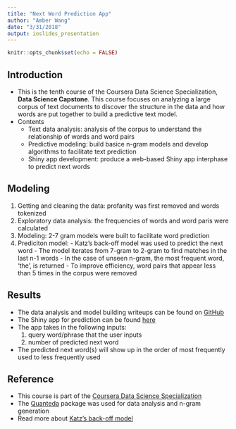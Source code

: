 ```yaml
---
title: "Next Word Prediction App"
author: "Amber Wang"
date: "3/31/2018"
output: ioslides_presentation
---
```


```r
knitr::opts_chunk$set(echo = FALSE)
```

## Introduction
  - This is the tenth course of the Coursera Data Science Specialization, **Data Science Capstone**. This course focuses on analyzing a large corpus of text documents to discover the structure in the data and how words are put together to build a predictive text model.
  - Contents
    - Text data analysis: analysis of the corpus to understand the relationship of words and word pairs
    - Predictive modeling: build basice n-gram models and develop algorithms to facilitate text prediction
    - Shiny app development: produce a web-based Shiny app interphase to predict next words

## Modeling
  1. Getting and cleaning the data: profanity was first removed and words tokenized
  2. Exploratory data analysis: the frequencies of words and word paris were calculated
  3. Modeling: 2-7 gram models were built to facilitate word prediction
  4. Prediciton model: 
    - Katz's back-off model was used to predict the next word
    - The model iterates from 7-gram to 2-gram to find matches in the last n-1 words
    - In the case of unseen n-gram, the most frequent word, 'the', is returned
    - To improve efficiency, word pairs that appear less than 5 times in the corpus were removed

## Results
  - The data analysis and model building writeups can be found on [GitHub](https://github.com/wamber-aww/coursera-data-science/tree/gh-pages/Course10_Capstone)
  - The Shiny app for prediction can be found [here](https://wamber.shinyapps.io/wordPred/)
  - The app takes in the following inputs:
    1. query word/phrase that the user inputs
    2. number of predicted next word
  - The predicted next word(s) will show up in the order of most frequently used to less frequently used

## Reference
  - This course is part of the [Coursera Data Science Specialization](https://www.coursera.org/specializations/jhu-data-science)
  - The [Quanteda](https://quanteda.io/) package was used for data analysis and n-gram generation
  - Read more about [Katz's back-off model](https://en.wikipedia.org/wiki/Katz%27s_back-off_model)
 
